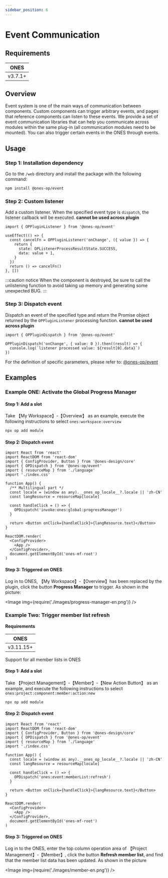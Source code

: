 ```yaml
---
sidebar_position: 6
---
```



# Event Communication

## Requirements

| ONES    |
| ------- |
| v3.7.1+ |

## Overview

Event system is one of the main ways of communication between components. Custom components can trigger arbitrary events, and pages that reference components can listen to these events. We provide a set of event communication libraries that can help you communicate across modules within the same plug-in (all communication modules need to be mounted). You can also trigger certain events in the ONES through events.

## Usage

### Step 1: Installation dependency

Go to the `/web` directory and install the package with the following command:

```bash npm2yarn
npm install @ones-op/event
```

### Step 2: Custom listener

Add a custom listener. When the specified event type is `dispatch`, the listener callback will be executed. **cannot be used across plugin**

```tsx
import { OPPluginListener } from '@ones-op/event'

useEffect(() => {
  const cancelFn = OPPluginListener('onChange', ({ value }) => {
    return {
      state: OPListenerProcessResultState.SUCCESS,
      data: value + 1,
    }
  })
  return () => cancelFn()
}, [])
```

:::caution notice
When the component is destroyed, be sure to call the unlistening function to avoid taking up memory and generating some unexpected BUG.
:::

### Step 3: Dispatch event

Dispatch an event of the specified type and return the Promise object returned by the `OPPluginListener` processing function. **cannot be used across plugin**

```tsx
import { OPPluginDispatch } from '@ones-op/event'

OPPluginDispatch('onChange', { value: 0 }).then((result) => {
  console.log(`listener processed value: ${result[0].data}`)
})
```

For the definition of specific parameters, please refer to: [@ones-op/event](../../reference/packages/event/event.md)

## Examples

### Example ONE: Activate the Global Progress Manager

#### Step 1: Add a slot

Take 【My Workspace】-【Overview】 as an example, execute the following instructions to select `ones:workspace:overview`

```bash
npx op add module
```

#### Step 2: Dispatch event

```tsx title="index.tsx"
import React from 'react'
import ReactDOM from 'react-dom'
import { ConfigProvider, Button } from '@ones-design/core'
import { OPDispatch } from '@ones-op/event'
import { resourceMap } from './language'
import './index.css'

function App() {
  /** Multilingual part */
  const locale = (window as any).__ones_op_locale__?.locale || 'zh-CN'
  const langResource = resourceMap[locale]

  const handleClick = () => {
    OPDispatch('invoke:ones:global:progressManager')
  }

  return <Button onClick={handleClick}>{langResource.text}</Button>
}

ReactDOM.render(
  <ConfigProvider>
    <App />
  </ConfigProvider>,
  document.getElementById('ones-mf-root')
)
```

#### Step 3: Triggered on ONES

Log in to ONES, 【My Workspace】-【Overview】has been replaced by the plugin, click the button **Progress Manager** to trigger. As shown in the picture:

<Image img={require('./images/progress-manager-en.png')} />

### Example Two: Trigger member list refresh

**Requirements**

| ONES      |
| --------- |
| v3.11.15+ |

Support for all member lists in ONES

#### Step 1: Add a slot

Take 【Project Management】-【Member】-【New Action Button】 as an example, and execute the following instructions to select `ones:project:component:member:action:new`

```bash
npx op add module
```

#### Step 2: Dispatch event

```tsx title="index.tsx"
import React from 'react'
import ReactDOM from 'react-dom'
import { ConfigProvider, Button } from '@ones-design/core'
import { OPDispatch } from '@ones-op/event'
import { resourceMap } from './language'
import './index.css'

function App() {
  const locale = (window as any).__ones_op_locale__?.locale || 'zh-CN'
  const langResource = resourceMap[locale]

  const handleClick = () => {
    OPDispatch('ones:event:memberList:refresh')
  }

  return <Button onClick={handleClick}>{langResource.text}</Button>
}

ReactDOM.render(
  <ConfigProvider>
    <App />
  </ConfigProvider>,
  document.getElementById('ones-mf-root')
)
```

#### Step 3: Triggered on ONES

Log in to the ONES, enter the top column operation area of 【Project Management】-【Member】, click the button **Refresh member list**, and find that the member list data has been updated. As shown in the picture

<Image img={require('./images/member-en.png')} />
